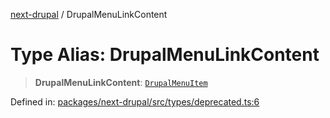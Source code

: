 [next-drupal](../globals.mdx) / DrupalMenuLinkContent

# Type Alias: DrupalMenuLinkContent

> **DrupalMenuLinkContent**: [`DrupalMenuItem`](../interfaces/DrupalMenuItem.mdx)

Defined in: [packages/next-drupal/src/types/deprecated.ts:6](https://github.com/chapter-three/next-drupal/blob/f82409096888c944dd3eff45bf555062558ddd42/packages/next-drupal/src/types/deprecated.ts#L6)
